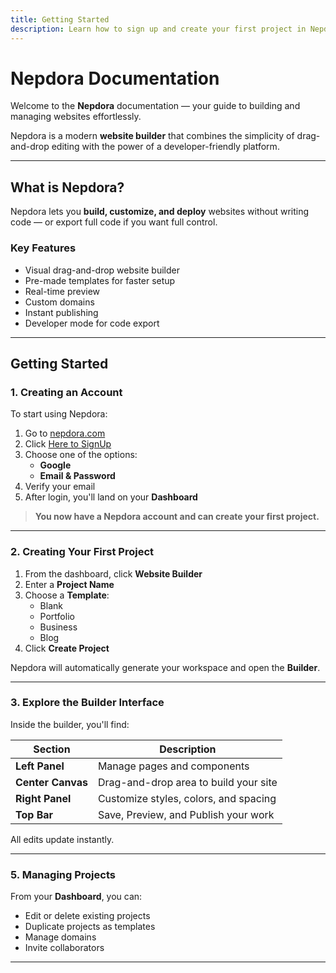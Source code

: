 ```yaml
---
title: Getting Started
description: Learn how to sign up and create your first project in Nepdora.
---
```


# Nepdora Documentation

Welcome to the **Nepdora** documentation — your guide to building and managing websites effortlessly.

Nepdora is a modern **website builder** that combines the simplicity of drag-and-drop editing with the power of a developer-friendly platform.

---

## What is Nepdora?

Nepdora lets you **build, customize, and deploy** websites without writing code — or export full code if you want full control.

### Key Features

- Visual drag-and-drop website builder
- Pre-made templates for faster setup
- Real-time preview
- Custom domains
- Instant publishing
- Developer mode for code export

---

## Getting Started

### 1. Creating an Account

To start using Nepdora:

1. Go to [nepdora.com](https://nepdora.com)
2. Click [Here to SignUp](https://nepdora.com/admin/signup)
3. Choose one of the options:
   - **Google**
   - **Email & Password**
4. Verify your email
5. After login, you'll land on your **Dashboard**

> **You now have a Nepdora account and can create your first project.**

---

### 2. Creating Your First Project

1. From the dashboard, click **Website Builder**
2. Enter a **Project Name**
3. Choose a **Template**:
   - Blank
   - Portfolio
   - Business
   - Blog
4. Click **Create Project**

Nepdora will automatically generate your workspace and open the **Builder**.

---

### 3. Explore the Builder Interface

Inside the builder, you'll find:

| Section           | Description                           |
| ----------------- | ------------------------------------- |
| **Left Panel**    | Manage pages and components           |
| **Center Canvas** | Drag-and-drop area to build your site |
| **Right Panel**   | Customize styles, colors, and spacing |
| **Top Bar**       | Save, Preview, and Publish your work  |

All edits update instantly.

---

### 5. Managing Projects

From your **Dashboard**, you can:

- Edit or delete existing projects
- Duplicate projects as templates
- Manage domains
- Invite collaborators

---
